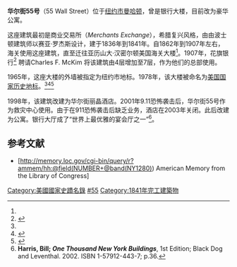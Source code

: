 {{Infobox nrhp
| name = 花旗银行大楼
| nrhp_type = nhl
| image =55-wall-street.jpg
| location = [[纽约市|纽约市]][[曼哈顿|曼哈顿]][[华尔街|华尔街]]55号<ref name="guide2nyc">'''Dolkart, Andrew S. & Postal, Matthew A.; ''Guide to New York City Landmarks''''', 3rd Edition; New York City Landmarks Preservation Commission; John Wiley & Sons, Inc. 2004. ISBN 0-471-36900-4; p.16-17.</ref>
| built =1836-1841
| architect = 以赛亚·罗杰斯
| architecture = 希腊复兴
| designated_nrhp_type= 1978年6月2日<ref name="nhlsum">{{cite web 
 |url=http://tps.cr.nps.gov/nhl/detail.cfm?ResourceId=1774&ResourceType=Building 
 |title=National City Bank Building 
 |date=2007-09-16 
 |work=National Historic Landmark summary listing 
 |publisher=National Park Service 
 |deadurl=yes 
 |archiveurl=https://web.archive.org/web/20110605230233/http://tps.cr.nps.gov/nhl/detail.cfm?ResourceID=1774&resourceType=Building 
 |archivedate=2011-06-05 
 |accessdate=2011-10-07 
 }}</ref>
| added = 1978年6月2日	
| refnum = 78001875<ref>{{Nrhp source1|NY|New+York|state7}}</ref>
| designated_other2_name = NYC Landmark
 | designated_other2_date = 1965年12月21日
 | designated_other2_abbr = NYCL
 | designated_other2_link = New York City Landmarks Preservation Commission
 | designated_other2_number =
 | designated_other2_color = #ff0000
}}
'''华尔街55号'''（55 Wall Street）位于[[纽约市|纽约市]][[曼哈顿|曼哈顿]]，曾是银行大楼，目前改为豪华公寓。

这座建筑最初是商业交易所（''Merchants Exchange''），希腊复兴风格，由由波士顿建筑师以赛亚·罗杰斯设计，建于1836年到1841年。自1862年到1907年左右，海关使用这座建筑，直至迁往亚历山大·汉密尔顿美国海关大楼<ref name=guide2nyc/>。1907年，花旗银行<ref>{{Cite web |url=http://tps.cr.nps.gov/nhl/detail.cfm?ResourceID=1774&resourceType=Building |title=NHL Details |accessdate=2011-10-07 |archive-date=2011-06-05 |archive-url=https://web.archive.org/web/20110605230233/http://tps.cr.nps.gov/nhl/detail.cfm?ResourceID=1774&resourceType=Building |dead-url=yes }}</ref> 聘请Charles F. McKim 将该建筑由4层增加至7层，作为他们的总部使用。 

1965年，这座大楼的外墙被指定为纽约市地标。1978年，该大楼被命名为[[美国国家历史地标|美国国家历史地标]]。<ref name="nhlsum"/><ref name="nrhpinv">{{cite web|url={{PDFlink|[http://pdfhost.focus.nps.gov/docs/NHLS/Text/78001875.pdf "National City Bank (Merchant's Exchange)", December 1976, by George R. Adams]|546 KB}}|title=National Register of Historic Places Inventory-Nomination|date=1976-12|publisher=National Park Service|access-date=2011-10-07|archive-url=https://web.archive.org/web/20110524163731/http://pdfhost.focus.nps.gov/docs/NHLS/Text/78001875.pdf|archive-date=2011-05-24|dead-url=yes}}</ref><ref name="nrhpphotos">{{cite web|url={{PDFlink|[http://pdfhost.focus.nps.gov/docs/NHLS/Photos/78001875.pdf National City Bank (Merchant's Exchange)--Accompanying photos, 2 exterior and 1 interior, from 1976.]|668 KB}}|title=National Register of Historic Places Inventory-Nomination|date=1976-12|publisher=National Park Service|access-date=2011-10-07|archive-url=https://web.archive.org/web/20110524163851/http://pdfhost.focus.nps.gov/docs/NHLS/Photos/78001875.pdf|archive-date=2011-05-24|dead-url=yes}}</ref>

1998年，该建筑改建为华尔街丽晶酒店。2001年9.11恐怖袭击后，华尔街55号作为救灾中心使用。由于在911恐怖袭击后缺乏业务，酒店在2003年关闭。此后改建为公寓。银行大厅成了“世界上最优雅的宴会厅之一”<ref name="1000nycbldg">'''Harris, Bill; ''One Thousand New York Buildings''''', 1st Edition; Black Dog and Leventhal. 2002. ISBN 1-57912-443-7; p.36.</ref>。 

==参考文献==
{{Reflist}}
{{commonscat-inline}}
*[http://memory.loc.gov/cgi-bin/query/r?ammem/hh:@field(NUMBER+@band(NY1280)) American Memory from the Library of Congress]{{Wayback|url=http://memory.loc.gov/cgi-bin/query/r?ammem%2Fhh%3A%40field%28NUMBER+%40band%28NY1280%29%29 |date=20190809080917 }}
{{coord|40.706039|-74.009174|region:US_type:landmark|display=title}}

[[Category:美國國家史蹟名錄|Category:美國國家史蹟名錄]]
[[Category:华尔街|#55]]
[[Category:1841年完工建築物|Category:1841年完工建築物]]
